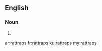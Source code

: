 ==English==

===Noun===
{{head|en}}

# {{plural of|rattrap}}

[[ar:rattraps]]
[[fr:rattraps]]
[[ku:rattraps]]
[[my:rattraps]]
